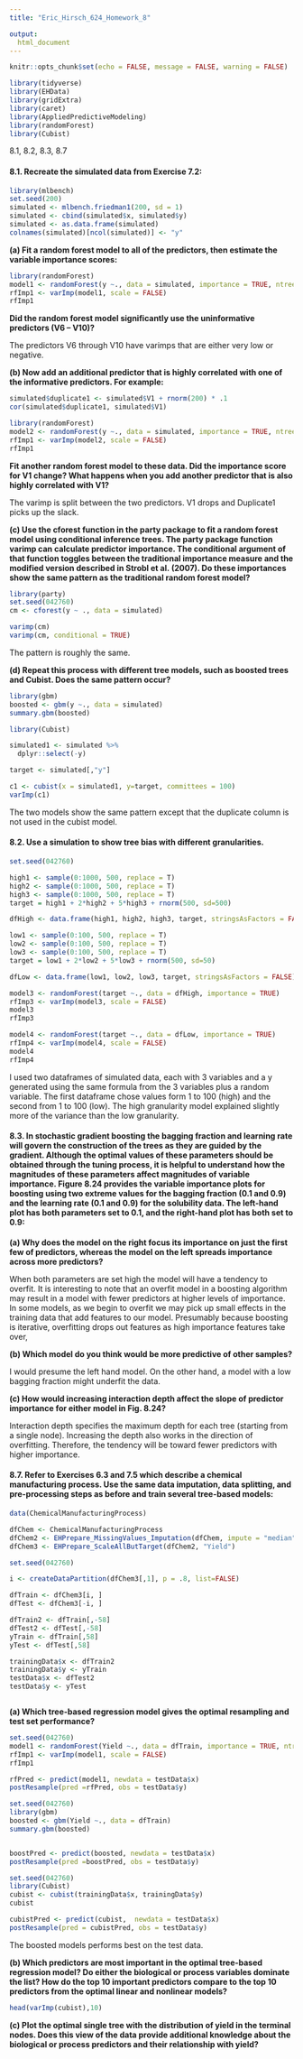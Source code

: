 ```yaml
---
title: "Eric_Hirsch_624_Homework_8"

output:
  html_document
---
```


```r
knitr::opts_chunk$set(echo = FALSE, message = FALSE, warning = FALSE)
```

```r

library(tidyverse)
library(EHData)
library(gridExtra)
library(caret)
library(AppliedPredictiveModeling)
library(randomForest)
library(Cubist)

```

8.1, 8.2, 8.3, 8.7

#### 8.1. Recreate the simulated data from Exercise 7.2:  

```r

library(mlbench)  
set.seed(200)  
simulated <- mlbench.friedman1(200, sd = 1) 
simulated <- cbind(simulated$x, simulated$y)
simulated <- as.data.frame(simulated) 
colnames(simulated)[ncol(simulated)] <- "y"  
```

__(a) Fit a random forest model to all of the predictors, then estimate the  variable importance scores:__ 

```r
library(randomForest)
model1 <- randomForest(y ~., data = simulated, importance = TRUE, ntree = 1000)
rfImp1 <- varImp(model1, scale = FALSE) 
rfImp1
```


__Did the random forest model significantly use the uninformative predictors (V6 – V10)?__

The predictors V6 through V10 have varimps that are either very low or negative.  

__(b) Now add an additional predictor that is highly correlated with one of the  informative predictors. For example:__

```r

simulated$duplicate1 <- simulated$V1 + rnorm(200) * .1
cor(simulated$duplicate1, simulated$V1)  

```

```r

library(randomForest)
model2 <- randomForest(y ~., data = simulated, importance = TRUE, ntree = 1000)
rfImp1 <- varImp(model2, scale = FALSE) 
rfImp1

```


__Fit another random forest model to these data. Did the importance score  for V1 change? What happens when you add another predictor that is  also highly correlated with V1?__ 

The varimp is split between the two predictors. V1 drops and Duplicate1 picks up the slack.

__(c) Use the cforest function in the party package to fit a random forest model  using conditional inference trees. The party package function varimp can  calculate predictor importance. The conditional argument of that function toggles between the traditional importance measure and the modified  version described in Strobl et al. (2007). Do these importances show the  same pattern as the traditional random forest model?__

```r
library(party)
set.seed(042760)
cm <- cforest(y ~ ., data = simulated)
```

```r

varimp(cm)
varimp(cm, conditional = TRUE)

```

The pattern is roughly the same.

__(d) Repeat this process with different tree models, such as boosted trees and  Cubist. Does the same pattern occur?__
```r

library(gbm)
boosted <- gbm(y ~., data = simulated)
summary.gbm(boosted)


```

```r

library(Cubist)

simulated1 <- simulated %>%
  dplyr::select(-y)

target <- simulated[,"y"]

c1 <- cubist(x = simulated1, y=target, committees = 100)
varImp(c1)

```


The two models show the same pattern except that the duplicate column is not used in the cubist model.

#### 8.2. Use a simulation to show tree bias with different granularities.

```r
set.seed(042760) 

high1 <- sample(0:1000, 500, replace = T)
high2 <- sample(0:1000, 500, replace = T)
high3 <- sample(0:1000, 500, replace = T)
target = high1 + 2*high2 + 5*high3 + rnorm(500, sd=500)

dfHigh <- data.frame(high1, high2, high3, target, stringsAsFactors = FALSE)

low1 <- sample(0:100, 500, replace = T)
low2 <- sample(0:100, 500, replace = T)
low3 <- sample(0:100, 500, replace = T)
target = low1 + 2*low2 + 5*low3 + rnorm(500, sd=50)

dfLow <- data.frame(low1, low2, low3, target, stringsAsFactors = FALSE)

```


```r

model3 <- randomForest(target ~., data = dfHigh, importance = TRUE)
rfImp3 <- varImp(model3, scale = FALSE) 
model3
rfImp3

model4 <- randomForest(target ~., data = dfLow, importance = TRUE)
rfImp4 <- varImp(model4, scale = FALSE) 
model4
rfImp4
```

I used two dataframes of simulated data, each with 3 variables and a y generated using the same formula from the 3 variables plus a random variable.  The first dataframe chose values form 1 to 100 (high) and the second from 1 to 100 (low).  The high granularity model explained slightly more of the variance than the low granularity.

#### 8.3. In stochastic gradient boosting the bagging fraction and learning rate  will govern the construction of the trees as they are guided by the gradient. Although the optimal values of these parameters should be obtained  through the tuning process, it is helpful to understand how the magnitudes  of these parameters affect magnitudes of variable importance. Figure 8.24  provides the variable importance plots for boosting using two extreme values  for the bagging fraction (0.1 and 0.9) and the learning rate (0.1 and 0.9) for  the solubility data. The left-hand plot has both parameters set to 0.1, and  the right-hand plot has both set to 0.9:  

__(a) Why does the model on the right focus its importance on just the first few  of predictors, whereas the model on the left spreads importance across  more predictors?__

When both parameters are set high the model will have a tendency to overfit.  It is interesting to note that an overfit model in a boosting algorithm may result in a model with fewer predictors at higher levels of importance.  In some models, as we begin to overfit we may pick up small effects in the training data that add features to our model.  Presumably because boosting is iterative, overfitting drops out features as high importance features take over,

__(b) Which model do you think would be more predictive of other samples?__

I would presume the left hand model.  On the other hand, a model with a low bagging fraction might underfit the data.

__(c) How would increasing interaction depth affect the slope of predictor importance for either model in Fig. 8.24?__

Interaction depth specifies the maximum depth for each tree (starting from a single node).  Increasing the depth also works in the direction of overfitting.  Therefore, the tendency will be toward fewer predictors with higher importance.

#### 8.7. Refer to Exercises 6.3 and 7.5 which describe a chemical manufacturing  process. Use the same data imputation, data splitting, and pre-processing  steps as before and train several tree-based models:  

```r


data(ChemicalManufacturingProcess)

dfChem <- ChemicalManufacturingProcess
dfChem2 <- EHPrepare_MissingValues_Imputation(dfChem, impute = "median")
dfChem3 <- EHPrepare_ScaleAllButTarget(dfChem2, "Yield")

set.seed(042760)

i <- createDataPartition(dfChem3[,1], p = .8, list=FALSE)

dfTrain <- dfChem3[i, ]
dfTest <- dfChem3[-i, ]

dfTrain2 <- dfTrain[,-58]
dfTest2 <- dfTest[,-58]
yTrain <- dfTrain[,58]
yTest <- dfTest[,58]

trainingData$x <- dfTrain2
trainingData$y <- yTrain
testData$x <- dfTest2
testData$y <- yTest



```

__(a) Which tree-based regression model gives the optimal resampling and test  set performance?__

```r
set.seed(042760)
model1 <- randomForest(Yield ~., data = dfTrain, importance = TRUE, ntree = 1000)
rfImp1 <- varImp(model1, scale = FALSE) 
rfImp1

rfPred <- predict(model1, newdata = testData$x)
postResample(pred =rfPred, obs = testData$y) 
```
```r
set.seed(042760)
library(gbm)
boosted <- gbm(Yield ~., data = dfTrain)
summary.gbm(boosted)


boostPred <- predict(boosted, newdata = testData$x)
postResample(pred =boostPred, obs = testData$y) 
```

```r

set.seed(042760)
library(Cubist)
cubist <- cubist(trainingData$x, trainingData$y)
cubist

cubistPred <- predict(cubist,  newdata = testData$x)
postResample(pred = cubistPred, obs = testData$y) 
```

The boosted models performs best on the test data.

__(b) Which predictors are most important in the optimal tree-based regression  model? Do either the biological or process variables dominate the list?  How do the top 10 important predictors compare to the top 10 predictors  from the optimal linear and nonlinear models?__

```r

head(varImp(cubist),10)

```


__(c) Plot the optimal single tree with the distribution of yield in the terminal  nodes. Does this view of the data provide additional knowledge about the  biological or process predictors and their relationship with yield?__

